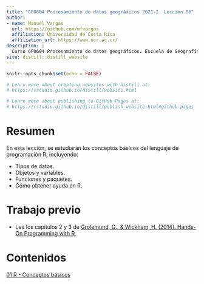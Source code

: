 ```yaml
---
title: "GF0604 Procesamiento de datos geográficos 2021-I. Lección 06"
author: 
- name: Manuel Vargas
  url: https://github.com/mfvargas
  affiliation: Universidad de Costa Rica
  affiliation_url: https://www.ucr.ac.cr/
description: |
  Curso GF0604 Procesamiento de datos geográficos. Escuela de Geografía, Universidad de Costa Rica. Primer ciclo lectivo 2021. Lección 06.
site: distill::distill_website
---
```


```r
knitr::opts_chunk$set(echo = FALSE)

# Learn more about creating websites with Distill at:
# https://rstudio.github.io/distill/website.html

# Learn more about publishing to GitHub Pages at:
# https://rstudio.github.io/distill/publish_website.html#github-pages

```

# Resumen
En esta lección, se estudiarán los conceptos básicos del lenguaje de programación R, incluyendo:

- Tipos de datos.
- Objetos y variables.
- Funciones y paquetes.
- Cómo obtener ayuda en R.

# Trabajo previo
- Lea los capítulos 2 y 3 de [Grolemund, G., & Wickham, H. (2014). Hands-On Programming with R](https://rstudio-education.github.io/hopr/).

# Contenidos
[01 R - Conceptos básicos](01-r-conceptosbasicos.html)  